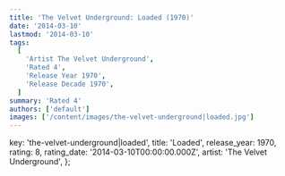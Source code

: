 ```yaml
---
title: 'The Velvet Underground: Loaded (1970)'
date: '2014-03-10'
lastmod: '2014-03-10'
tags:
  [
    'Artist The Velvet Underground',
    'Rated 4',
    'Release Year 1970',
    'Release Decade 1970',
  ]
summary: 'Rated 4'
authors: ['default']
images: ['/content/images/the-velvet-underground|loaded.jpg']
---
```


  key: 'the-velvet-underground|loaded',
  title: 'Loaded',
  release_year: 1970,
  rating: 8,
  rating_date: '2014-03-10T00:00:00.000Z',
  artist: 'The Velvet Underground',
};

<MusicRating data={data} />
